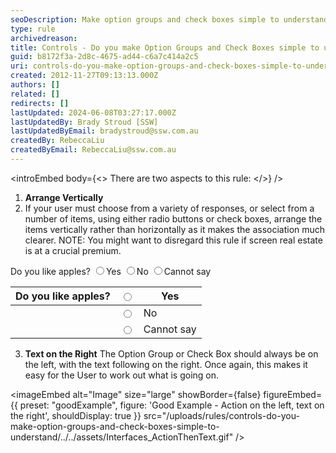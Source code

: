 ```yaml
---
seoDescription: Make option groups and check boxes simple to understand by arranging items vertically, with text on the right, making it clear for users to make choices.
type: rule
archivedreason:
title: Controls - Do you make Option Groups and Check Boxes simple to understand?
guid: b8172f3a-2d8c-4675-ad44-c6a7c414a2c5
uri: controls-do-you-make-option-groups-and-check-boxes-simple-to-understand
created: 2012-11-27T09:13:13.000Z
authors: []
related: []
redirects: []
lastUpdated: 2024-06-08T03:27:17.000Z
lastUpdatedBy: Brady Stroud [SSW]
lastUpdatedByEmail: bradystroud@ssw.com.au
createdBy: RebeccaLiu
createdByEmail: RebeccaLiu@ssw.com.au
---
```


<introEmbed
  body={<>
There are two aspects to this rule:
  </>}
/>
1. **Arrange Vertically**
2. If your user must choose from a variety of responses, or select from a number of items, using either radio buttons or check boxes, arrange the items vertically rather than horizontally as it makes the association much clearer. NOTE: You might want to disregard this rule if screen real estate is at a crucial premium.

Do you like apples? <input type="radio">Yes <input type="radio">No <input type="radio">Cannot say

| Do you like apples? | <input type="radio"> | Yes        |
| ------------------- | -------------------- | ---------- |
|                     | <input type="radio"> | No         |
|                     | <input type="radio"> | Cannot say |

3. **Text on the Right** The Option Group or Check Box should always be on the left, with the text following on the right. Once again, this makes it easy for the User to work out what is going on.

<imageEmbed
  alt="Image"
  size="large"
  showBorder={false}
  figureEmbed={{
    preset: "goodExample",
    figure: 'Good Example - Action on the left, text on the right',
    shouldDisplay: true
  }}
  src="/uploads/rules/controls-do-you-make-option-groups-and-check-boxes-simple-to-understand/../../assets/Interfaces_ActionThenText.gif"
/>
